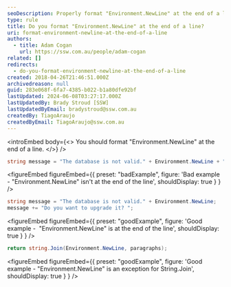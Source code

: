 ```yaml
---
seoDescription: Properly format "Environment.NewLine" at the end of a line in C# code to ensure accurate text manipulation and rendering.
type: rule
title: Do you format "Environment.NewLine" at the end of a line?
uri: format-environment-newline-at-the-end-of-a-line
authors:
  - title: Adam Cogan
    url: https://ssw.com.au/people/adam-cogan
related: []
redirects:
  - do-you-format-environment-newline-at-the-end-of-a-line
created: 2018-04-26T21:46:51.000Z
archivedreason: null
guid: 283e068f-6fa7-4385-b022-b1a80dfe92bf
lastUpdated: 2024-06-08T03:27:17.000Z
lastUpdatedBy: Brady Stroud [SSW]
lastUpdatedByEmail: bradystroud@ssw.com.au
createdBy: TiagoAraujo
createdByEmail: TiagoAraujo@ssw.com.au
---
```


<introEmbed
  body={<>
You should format "Environment.NewLine" at the end of a line.
  </>}
/>
```csharp
string message = "The database is not valid." + Environment.NewLine + "Do you want to upgrade it? ";
```

<figureEmbed figureEmbed={{
  preset: "badExample",
  figure: 'Bad example - "Environment.NewLine" isn\'t at the end of the line',
  shouldDisplay: true
} } />


```csharp
string message = "The database is not valid." + Environment.NewLine;
message += "Do you want to upgrade it? ";
```

<figureEmbed figureEmbed={{
  preset: "goodExample",
  figure: 'Good example -  "Environment.NewLine" is at the end of the line',
  shouldDisplay: true
} } />


```csharp
return string.Join(Environment.NewLine, paragraphs);
```

<figureEmbed figureEmbed={{
  preset: "goodExample",
  figure: 'Good example - "Environment.NewLine" is an exception for String.Join\',
  shouldDisplay: true
} } />
